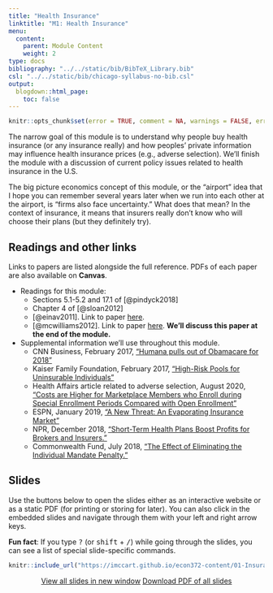 ```yaml
---
title: "Health Insurance"
linktitle: "M1: Health Insurance"
menu:
  content:
    parent: Module Content
    weight: 2
type: docs
bibliography: "../../static/bib/BibTeX_Library.bib"
csl: "../../static/bib/chicago-syllabus-no-bib.csl"
output:
  blogdown::html_page:
    toc: false
---
```


```r
knitr::opts_chunk$set(error = TRUE, comment = NA, warnings = FALSE, errors = FALSE, messages = FALSE, tidy = FALSE, echo = FALSE)
```

The narrow goal of this module is to understand why people buy health insurance (or any insurance really) and how peoples' private information may influence health insurance prices (e.g., adverse selection). We'll finish the module with a discussion of current policy issues related to health insurance in the U.S.

The big picture economics concept of this module, or the "airport" idea that I hope you can remember several years later when we run into each other at the airport, is "firms also face uncertainty." What does that mean? In the context of insurance, it means that insurers really don't know who will choose their plans (but they definitely try).

## Readings and other links

Links to papers are listed alongside the full reference. PDFs of each paper are also available on **Canvas**.

- <i class="fas fa-book"></i> Readings for this module:
    - Sections 5.1-5.2 and 17.1 of [@pindyck2018]
    - Chapter 4 of [@sloan2012]
    - [@einav2011]. Link to paper [here](https://www.aeaweb.org/articles?id=10.1257/jep.25.1.115).
    - [@mcwilliams2012]. Link to paper [here](https://www.healthaffairs.org/doi/abs/10.1377/hlthaff.2011.1344). **We'll discuss this paper at the end of the module.**
- <i class="fas fa-external-link-square-alt"></i> Supplemental information we'll use throughout this module.
    - CNN Business, February 2017, ["Humana pulls out of Obamacare for 2018"](https://money.cnn.com/2017/02/14/news/economy/humana-obamacare-insurer/)
    - Kaiser Family Foundation, February 2017, ["High-Risk Pools for Uninsurable Individuals"](https://www.kff.org/health-reform/issue-brief/high-risk-pools-for-uninsurable-individuals/)
    - Health Affairs article related to adverse selection, August 2020, ["Costs are Higher for Marketplace Members who Enroll during Special Enrollment Periods Compared with Open Enrollment"](https://www.healthaffairs.org/doi/full/10.1377/hlthaff.2019.01155)
    - ESPN, January 2019, ["A New Threat: An Evaporating Insurance Market"](https://www.espn.com/espn/story/_/id/25776964/insurance-market-football-evaporating-causing-major-threat-nfl-pop-warner-colleges-espn)
    - NPR, December 2018, ["Short-Term Health Plans Boost Profits for Brokers and Insurers."](https://www.npr.org/sections/health-shots/2018/12/21/678605152/short-term-health-plans-boost-profits-for-brokers-and-insurers)
    - Commonwealth Fund, July 2018, ["The Effect of Eliminating the Individual Mandate Penalty."](https://www.commonwealthfund.org/publications/fund-reports/2018/jul/eliminating-individual-mandate-penalty-behavioral-factors)

    

## Slides

Use the buttons below to open the slides either as an interactive website or as a static PDF (for printing or storing for later). You can also click in the embedded slides and navigate through them with your left and right arrow keys.

:::fyi
**Fun fact**: If you type <kbd>?</kbd> (or <kbd>shift</kbd> + <kbd>/</kbd>) while going through the slides, you can see a list of special slide-specific commands.
:::

<center>

```r
knitr::include_url("https://imccart.github.io/econ372-content/01-Insurance/01-insurance.html")
```


<p><a class="btn btn-primary btn-lg" target="_blank" href="https://imccart.github.io/econ372-content/01-Insurance/01-insurance.html"><i class="fas fa-external-link-alt"></i> View all slides in new window</a> <a class="btn btn-primary btn-lg" target="_blank" href="https://imccart.github.io/econ372-content/01-Insurance/01-insurance.pdf" role="button"><i class="far fa-file-pdf"></i> Download PDF of all slides</a></p>

</center>
